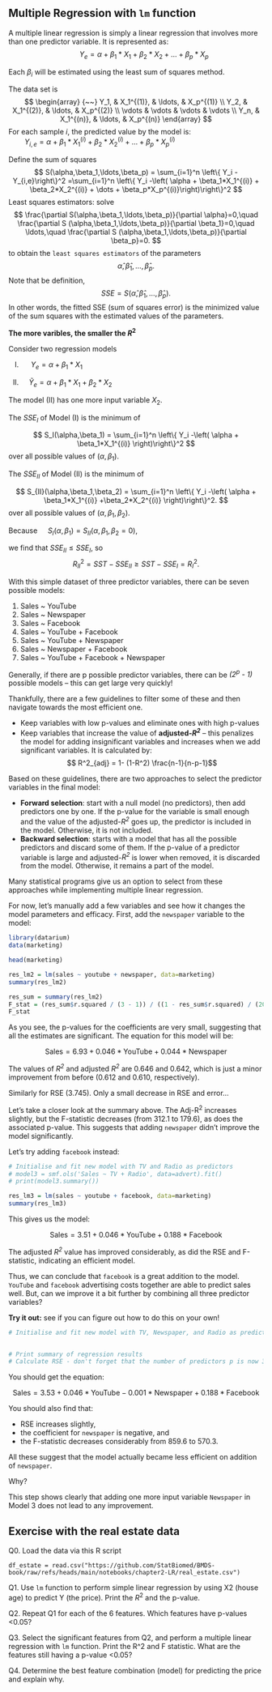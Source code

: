 

## Multiple Regression with `lm` function

A multiple linear regression is simply a linear regression that involves more 
than one predictor variable. It is represented as:
$$\qquad Y_e = \alpha + \beta_1*X_1  + \beta_2*X_2 + \dots  + \beta_p*X_p$$  

Each *β<sub>i</sub>* will be estimated using the least sum of squares method.

The data set is  
$$ \begin{array} 
       {~~}  Y_1, &  X_1^{(1)},  &  \ldots, &  X_p^{(1)} \\
        Y_2, &  X_1^{(2)},  &  \ldots, &  X_p^{(2)} \\
       \vdots  & \vdots  & \vdots & \vdots \\
      Y_n, &  X_1^{(n)},  &  \ldots, &  X_p^{(n)} 
    \end{array}
$$
For each sample $i$, the predicted value by the model is:  
$\qquad Y_{i,e} = \alpha + \beta_1*X_1^{(i)}  + \beta_2*X_2^{(i)} + \dots  + \beta_p*X_p^{(i)}$  


Define the sum of squares 
$$   S(\alpha,\beta_1,\ldots,\beta_p) = \sum_{i=1}^n 
\left\{     Y_i -Y_{i,e}\right\}^2  =\sum_{i=1}^n \left\{ 
    Y_i -\left( \alpha + \beta_1*X_1^{(i)}  + \beta_2*X_2^{(i)} + \dots  + \beta_p*X_p^{(i)}\right)\right\}^2
$$
Least squares estimators: solve 
$$ \frac{\partial  S(\alpha,\beta_1,\ldots,\beta_p)}{\partial \alpha}=0,\quad 
\frac{\partial S (\alpha,\beta_1,\ldots,\beta_p)}{\partial \beta_1}=0,\quad \ldots,\quad
\frac{\partial S (\alpha,\beta_1,\ldots,\beta_p)}{\partial \beta_p}=0. 
$$
to obtain the `least squares estimators` of the parameters
$$ \hat\alpha, \hat\beta_1,\ldots,\hat\beta_p.
$$
Note that be definition, 
$$      SSE = S(\hat\alpha, \hat\beta_1,\ldots,\hat\beta_p).
$$
In other words, the fitted SSE (sum of squares error) is the minimized 
value of the sum squares with the estimated values of the parameters.

**The more varibles, the smaller the $R^2$**

Consider two regression models

(I)   $\quad ~ Y_e = \alpha + \beta_1*X_1$ 

(II)  $\quad  \tilde Y_e = \alpha + \beta_1*X_1  + \beta_2*X_2$

The model (II) has one more input variable $X_2$. 

The $SSE_I$ of Model (I) is the minimum of

$$   S_I(\alpha,\beta_1) = \sum_{i=1}^n \left\{ 
    Y_i -\left( \alpha + \beta_1*X_1^{(i)} \right)\right\}^2
$$
over all possible values of $(\alpha,\beta_1)$.

The $SSE_{II}$ of Model (II) is the minimum of 

$$   S_{II}(\alpha,\beta_1,\beta_2) = \sum_{i=1}^n \left\{ 
    Y_i -\left( \alpha + \beta_1*X_1^{(i)} +\beta_2*X_2^{(i)}  \right)\right\}^2. 
$$
over all possible values of $(\alpha,\beta_1,\beta_2)$.

Because  $\quad S_I(\alpha,\beta_1) = S_{II}(\alpha,\beta_1,\beta_2=0 )$, 

we find that $SSE_{II}\le SSE_I$, so 
$$   R^2_{II} = SST - SSE_{II} \ge SST - SSE_{I} =  R^2_{I}.
$$

With this simple dataset of three predictor variables, there can be seven 
possible models:

1. Sales ~ YouTube
2. Sales ~ Newspaper
3. Sales ~ Facebook
4. Sales ~ YouTube + Facebook
5. Sales ~ YouTube + Newspaper
6. Sales ~ Newspaper + Facebook
7. Sales ~ YouTube + Facebook + Newspaper

Generally, if there are p possible predictor variables, there can be 
*(2<sup>p</sup> - 1)* possible models – this can get large very quickly!

Thankfully, there are a few guidelines to filter some of these and then 
navigate towards the most efficient one.

- Keep variables with low p-values and eliminate ones with high p-values
- Keep variables that increase the value of **adjusted-*R<sup>2</sup>*** – this
  penalizes the model for adding insignificant variables and increases when we 
  add significant variables. It is calculated by: 
$$ R^2_{adj} = 1- (1-R^2) \frac{n-1}{n-p-1}$$

Based on these guidelines, there are two approaches to select the predictor 
variables in the final model:

- **Forward selection**: start with a null model (no predictors), then add 
predictors one by one. If the p-value for the variable is small enough and the 
value of the adjusted-*R<sup>2</sup>* goes up, the predictor is included in the 
model. Otherwise, it is not included.
- **Backward selection**: starts with a model that has all the possible 
predictors and discard some of them. If the p-value of a predictor variable is 
large and adjusted-*R<sup>2</sup>* is lower when removed, it is discarded from 
the model. Otherwise, it remains a part of the model.

Many statistical programs give us an option to select from these approaches 
while implementing multiple linear regression.

For now, let’s manually add a few variables and see how it changes the model 
parameters and efficacy. First, add the `newspaper` variable to the model:

```r
library(datarium)
data(marketing)

head(marketing)
```

```r
res_lm2 = lm(sales ~ youtube + newspaper, data=marketing)
summary(res_lm2)
```

```r
res_sum = summary(res_lm2)
F_stat = (res_sum$r.squared / (3 - 1)) / ((1 - res_sum$r.squared) / (200 - 3))
F_stat
```

As you see, the p-values for the coefficients are very small, suggesting that 
all the estimates are significant. The equation for this model will be:

 $$ \text{Sales} = 6.93+0.046* \text{YouTube} + 0.044 * \text{Newspaper}$$

The values of *R<sup>2</sup>* and adjusted *R<sup>2</sup>* are 0.646 and 0.642, 
which is just a minor improvement from before  (0.612 and 0.610, respectively).

Similarly for RSE (3.745). Only a small decrease in RSE and error...

Let’s take a closer look at the summary above. The Adj-R<sup>2</sup> increases 
slightly, but the F-statistic decreases (from 312.1 to 179.6), as does the 
associated p-value. This suggests that adding `newspaper` didn't improve the 
model significantly.

Let's try adding `facebook` instead:

```r
# Initialise and fit new model with TV and Radio as predictors
# model3 = smf.ols('Sales ~ TV + Radio', data=advert).fit()
# print(model3.summary())

res_lm3 = lm(sales ~ youtube + facebook, data=marketing)
summary(res_lm3)
```

This gives us the model:

 $$ \text{Sales} = 3.51+0.046* \text{YouTube} + 0.188 * \text{Facebook}$$

The adjusted *R<sup>2</sup>* value has improved considerably, as did the 
RSE and F-statistic, indicating an efficient model.

Thus, we can conclude that `facebook` is a great addition to the model.  
`YouTube` and `facebook` advertising costs together are able to predict sales
well. But, can we improve it a bit further by combining all three predictor 
variables?

**Try it out:** see if you can figure out how to do this on your own!

```r
# Initialise and fit new model with TV, Newspaper, and Radio as predictors


# Print summary of regression results
# Calculate RSE - don't forget that the number of predictors p is now 3

```

You should get the equation:

$$ \text{Sales} = 3.53+0.046*\text{YouTube} -0.001*\text{Newspaper} +0.188*\text{Facebook}$$


You should also find that:

- RSE increases slightly,
- the coefficient for `newspaper` is negative, and
- the F-statistic decreases considerably from 859.6 to 570.3.

All these suggest that the model actually became less efficient on addition of `newspaper`. 

Why?

This step shows clearly that adding one more input variable `Newspaper` in 
Model 3 does not lead to any improvement. 


## Exercise with the real estate data

Q0. Load the data via this R script
```{}
df_estate = read.csv("https://github.com/StatBiomed/BMDS-book/raw/refs/heads/main/notebooks/chapter2-LR/real_estate.csv")
```

Q1. Use `lm` function to perform simple linear regression by using X2 (house age) to predict Y (the price). Print the $R^2$ and the p-value.

Q2. Repeat Q1 for each of the 6 features. Which features have p-values <0.05?

Q3. Select the significant features from Q2, and perform a multiple linear regression with `lm` function. Print the R^2 and F statistic. What are the features still having a p-value <0.05?

Q4. Determine the best feature combination (model) for predicting the price and explain why.

